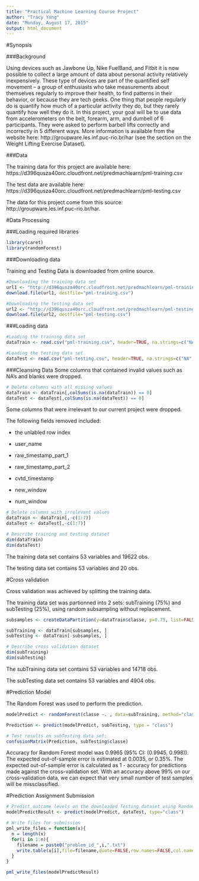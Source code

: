 ```yaml
---
title: "Practical Machine Learning Course Project"
author: "Tracy Yong"
date: "Monday, August 17, 2015"
output: html_document
---
```


#Synopsis

###Background

Using devices such as Jawbone Up, Nike FuelBand, and Fitbit it is now possible to collect a large amount of data about personal activity relatively inexpensively. These type of devices are part of the quantified self movement – a group of enthusiasts who take measurements about themselves regularly to improve their health, to find patterns in their behavior, or because they are tech geeks. One thing that people regularly do is quantify how much of a particular activity they do, but they rarely quantify how well they do it. In this project, your goal will be to use data from accelerometers on the belt, forearm, arm, and dumbell of 6 participants. They were asked to perform barbell lifts correctly and incorrectly in 5 different ways. More information is available from the website here: http://groupware.les.inf.puc-rio.br/har (see the section on the Weight Lifting Exercise Dataset). 

###Data 

The training data for this project are available here: 
https://d396qusza40orc.cloudfront.net/predmachlearn/pml-training.csv

The test data are available here: 
https://d396qusza40orc.cloudfront.net/predmachlearn/pml-testing.csv

The data for this project come from this source: http://groupware.les.inf.puc-rio.br/har.  


#Data Processing

###Loading required libraries

```r
library(caret)
library(randomForest)
```

###Downloading data

Training and Testing Data is downloaded from online source.

```r
#Downloading the training data set
url1 <- "http://d396qusza40orc.cloudfront.net/predmachlearn/pml-training.csv"
download.file(url1, destfile="pml-training.csv")

#Downloading the testing data set
url2 <- "http://d396qusza40orc.cloudfront.net/predmachlearn/pml-testing.csv"
download.file(url2, destfile="pml-testing.csv")
```

###Loading data

```r
#Loading the training data set
dataTrain <- read.csv("pml-training.csv", header=TRUE, na.strings=c("NA","#DIV/0!", ""))

#Loading the testing data set
dataTest <- read.csv("pml-testing.csv", header=TRUE, na.strings=c("NA","#DIV/0!", ""))
```

###Cleansing Data
Some columns that contained invalid values such as NA’s and blanks were dropped.

```r
# Delete columns with all missing values
dataTrain <- dataTrain[,colSums(is.na(dataTrain)) == 0]
dataTest <- dataTest[,colSums(is.na(dataTest)) == 0]
```

Some columns that were irrelevant to our current project were dropped.

The following fields removed included:

* the unlabled row index

* user_name

* raw_timestamp_part_1 

* raw_timestamp_part_2

* cvtd_timestamp

* new_window

* num_window


```r
# Delete columns with irrelevant values
dataTrain <- dataTrain[,-c(1:7)]
dataTest <- dataTest[,-c(1:7)]

# Describe training and testing dataset
dim(dataTrain)
dim(dataTest)
```

The training data set contains 53 variables and 19622 obs.

The testing data set contains 53 variables and 20 obs.

#Cross validation 

Cross validation was achieved by splitting the training data.

The training data set was partionned into 2 sets: subTraining (75%) and subTesting (25%), using random subsampling without replacement.

```r
subsamples <- createDataPartition(y=dataTrain$classe, p=0.75, list=FALSE)

subTraining <- dataTrain[subsamples, ] 
subTesting <- dataTrain[-subsamples, ]

# Describe cross validation dataset
dim(subTraining)
dim(subTesting)
```

The subTraining data set contains 53 variables and 14718 obs.

The subTesting data set contains 53 variables and 4904 obs.

#Prediction Model

The Random Forest was used to perform the prediction.

```r
modelPredict <- randomForest(classe ~. , data=subTraining, method="class")

Prediction <- predict(modelPredict, subTesting, type = "class")

# Test results on subTesting data set:
confusionMatrix(Prediction, subTesting$classe)
```

Accuracy for Random Forest model was 0.9965 (95% CI: (0.9945, 0.998)).   The expected out-of-sample error is estimated at 0.0035, or 0.35%. 
The expected out-of-sample error is calculated as 1 - accuracy for predictions made against the cross-validation set.  With an accuracy above 99% on our cross-validation data, we can expect that very small number of test samples will be missclassified.

#Prediction Assignment Submission

```r
# Predict outcome levels on the downloaded Testing dataset using Random Forest Algorithm
modelPredictResult <- predict(modelPredict, dataTest, type="class")

# Write files for submission
pml_write_files = function(x){
  n = length(x)
  for(i in 1:n){
    filename = paste0("problem_id_",i,".txt")
    write.table(x[i],file=filename,quote=FALSE,row.names=FALSE,col.names=FALSE)
  }
}

pml_write_files(modelPredictResult)
```